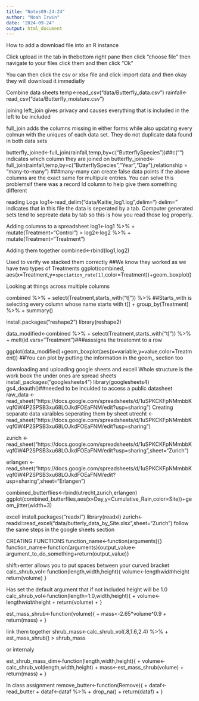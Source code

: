 ```yaml
---
title: "Notes09-24-24"
author: "Noah Irwin"
date: "2024-09-24"
output: html_document
---
```


How to add a download file into an R instance

Click upload in the tab in thebottom right pane then click "choose file" then navigate to your files click them and then click "Ok"

You can then click the csv or xlsx file and click import data and then okay they will download it immediatly

Combine data sheets
temp<-read_csv("data/Butterfly_data.csv")
rainfall<-read_csv("data/Butterfly_moisture.csv")

joining
left_join gives privacy and causes everything that is included in the left to be included

full_join adds the columns missing in either forms while also updating every colmun with the uniques of each data set. They do not duplicate data found in both data sets

butterfly_joined<-full_join(rainfall,temp,by=c("ButterflySpecies"))##c("") indicates which column they are joined on
butterfly_joined<-full_join(rainfall,temp,by=c("ButterflySpecies","Year","Day"),relationship = "many-to-many")
###many-many can create false data points if the above columns are the exact same for multipule entries.
You can solve this problemsif there was a record Id column to help give them something different

reading Logs
log1<-read_delim("data/Kaitie_log1.log",delim="\t")
delim="\t" indicates that in this file the data is seperated by a tab. Computer generated sets tend to sepreate data by tab so this is how you read those log properly.


Adding columns to a spreadsheet
log1<-log1 %>% 
+ mutate(Treatment="Control")
> log2<-log2 %>% 
+ mutate(Treatment="Treatment")

Adding them together
combined<-rbind(log1,log2)

Used to verify we stacked them correctly ##We know they worked as we have two types of Treatments 
ggplot(combined, aes(x=Treatment,y=`speciation_rate[1]`,color=Treatment))+geom_boxplot()

Looking at things across multiple columns

 combined %>% 
+ select(Treatment,starts_with("t[")) %>% ##Starts_with is selecting every column whose name starts with t[]
+ group_by(Treatment) %>% 
+ summary()

install.packages("reshape2")
library(reshape2)

data_modified<-combined %>% 
+ select(Treatment,starts_with("t[")) %>% 
+ melt(id.vars="Treatment")###asssigns the treatemnt to a row

ggplot(data_modified)+geom_boxplot(aes(x=variable,y=value,color=Treatment))
##You can plot by putting the information in the geom_ section too

downloading and uploading google sheets and excell
Whole structure is the work book the under ones are spread sheets
install_packages("googlesheets4")
library(googlesheets4)
gs4_deauth()##needed to be inculded to access a public datasheet
raw_data <- read_sheet("https://docs.google.com/spreadsheets/d/1uSPKCKFpNMmbbKvqf0W4P2SPSB3xu68LOJkdFOEaFNM/edit?usp=sharing")
Creating separate data varaibles seperating them by sheet
utrecht <- read_sheet("https://docs.google.com/spreadsheets/d/1uSPKCKFpNMmbbKvqf0W4P2SPSB3xu68LOJkdFOEaFNM/edit?usp=sharing")

zurich <- read_sheet("https://docs.google.com/spreadsheets/d/1uSPKCKFpNMmbbKvqf0W4P2SPSB3xu68LOJkdFOEaFNM/edit?usp=sharing",sheet="Zurich")

erlangen <- read_sheet("https://docs.google.com/spreadsheets/d/1uSPKCKFpNMmbbKvqf0W4P2SPSB3xu68LOJkdFOEaFNM/edit?usp=sharing",sheet="Erlangen")

combined_butterflies<-rbind(utrecht,zurich,erlangen)
ggplot(combined_butterflies,aes(x=Day,y=Cumulative_Rain,color=Site))+geom_jitter(width=3)


excell
install.packages("readxl")
library(readxl)
zurich<-readxl::read_excel("data/butterly_data_by_Site.xlsx",sheet="Zurich")
follow the same steps in the google sheets section


CREATING FUNCTIONS
function_name<-function(arguments){}
function_name<-function(arguments){output_value<-argument_to_do_something+return(output_value)}

shift+enter allows you to put spaces between your curved bracket
calc_shrub_vol<-function(length,width,height){
  volume<-length*width*height
  return(volume)
}

Has set the default argument that if not included height will be 1.0
calc_shrub_vol<-function(length=1.0,width,height){
+     volume<-length*width*height
+     return(volume)
+ }

est_mass_shrub<-function(volume){
+     mass<-2.65*volume^0.9
+     return(mass)
+ }

link them together
shrub_mass<-calc_shrub_vol(.8,1.6,2.4) %>% 
+ est_mass_shrub()
> shrub_mass

or internaly

est_shrub_mass_dim<-function(length,width,height){
+     volume<-calc_shrub_vol(length,width,height)
+     mass<-est_mass_shrub(volume)
+     return(mass)
+ }

In class assignment
remove_butter<-function(Remove){
+     dataf<-read_butter
+     dataf<-dataf %>% 
+         drop_na()
+     return(dataf)
+ }
